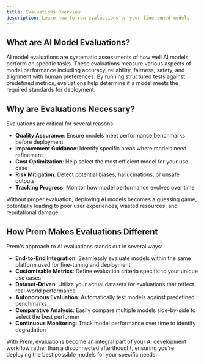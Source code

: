 ```yaml
---
title: Evaluations Overview
description: Learn how to run evaluations on your fine-tuned models.
---
```


## What are AI Model Evaluations?

AI model evaluations are systematic assessments of how well AI models perform on specific tasks. These evaluations measure various aspects of model performance including accuracy, reliability, fairness, safety, and alignment with human preferences. By running structured tests against predefined metrics, evaluations help determine if a model meets the required standards for deployment.

## Why are Evaluations Necessary?

Evaluations are critical for several reasons:

- **Quality Assurance**: Ensure models meet performance benchmarks before deployment
- **Improvement Guidance**: Identify specific areas where models need refinement
- **Cost Optimization**: Help select the most efficient model for your use case
- **Risk Mitigation**: Detect potential biases, hallucinations, or unsafe outputs
- **Tracking Progress**: Monitor how model performance evolves over time

Without proper evaluation, deploying AI models becomes a guessing game, potentially leading to poor user experiences, wasted resources, and reputational damage.

## How Prem Makes Evaluations Different

Prem's approach to AI evaluations stands out in several ways:

- **End-to-End Integration**: Seamlessly evaluate models within the same platform used for fine-tuning and deployment
- **Customizable Metrics**: Define evaluation criteria specific to your unique use cases
- **Dataset-Driven**: Utilize your actual datasets for evaluations that reflect real-world performance
- **Autonomous Evaluation**: Automatically test models against predefined benchmarks
- **Comparative Analysis**: Easily compare multiple models side-by-side to select the best performer
- **Continuous Monitoring**: Track model performance over time to identify degradation

With Prem, evaluations become an integral part of your AI development workflow rather than a disconnected afterthought, ensuring you're deploying the best possible models for your specific needs.